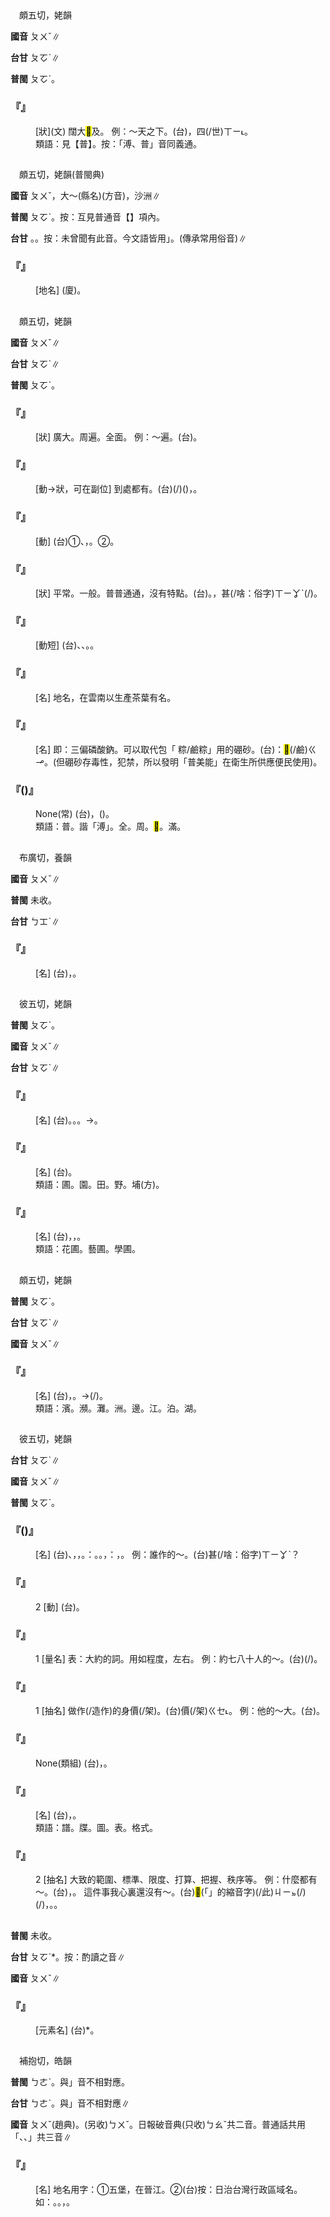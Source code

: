 
=={{ruby|溥|ㄆㄨˇ}}==

　頗五切，姥韻

'''國音''' <rt>ㄆㄨˇ</rt>∥

'''台甘''' <rt>ㄆㆦˋ</rt>∥

'''普閩''' <rt>ㄆㆦˋ</rt>。

    

==='''『{{ruby|溥|ㄆㄨˇ}}』'''===
: [狀](文) 闊大<mark>&#xffbe7;</mark>及。 例：～天之下。(台){{ruby|全|ㄗㄨㄢˊ}}{{ruby|天|ㄊㄧㄢ}}{{ruby|下|ㄏㄚ˫}}，{{ruby|滿|ㄇㄨㄚˋ}}四(/世)<rt>ㄒㄧ˪</rt>{{ruby|界|ㄍㆤ˪}}{{ruby|/|ㄍㄨㆤ˪}}。
:類語：見【普】。按：「溥、普」音同義通。
:
    

=={{ruby|埔|ㄆㄨˇ}}==

　頗五切，姥韻(普閩典)

'''國音''' <rt>ㄆㄨˇ</rt>{{ruby|。|ㄅㄨˋ}}，大～(縣名){{ruby|。|ㄅㄨˇ}}(方音)，沙洲∥

'''普閩''' <rt>ㄆㆦˋ</rt>。按：互見普通音【{{ruby|埔|ㄅㄨˋ}}】項內。

'''台甘''' {{ruby|(文)|ㄅㆦ}}。{{ruby|(語)|ㄆㆦ}}。按：未曾聞有此音。今文語皆用{{ruby|「|ㄅㆦ}}」。(傳承常用俗音)∥

    

==='''『{{ruby|黃|ㄏㄨㄤˊ}}{{ruby|埔|ㄆㄨˇ}}』'''===
: [地名] (廈){{ruby|黃|ㄏㆲˊ}}{{ruby|埔|ㄆㆦˋ}}。
    

=={{ruby|普|ㄆㄨˇ}}==

　頗五切，姥韻

'''國音''' <rt>ㄆㄨˇ</rt>∥

'''台甘''' <rt>ㄆㆦˋ</rt>∥

'''普閩''' <rt>ㄆㆦˋ</rt>。

    

==='''『{{ruby|普|ㄆㄨˇ}}』'''===
: [狀] 廣大。周遍。全面。 例：～遍。(台){{ruby|普|ㄆㆦˋ}}{{ruby|遍|ㄅㄧㄢ˪}}{{ruby|→|ㄆㄧㄢ˪}}。
    

==='''『{{ruby|普|ㄆㄨˇ}}{{ruby|遍|ㄆㄧㄢˋ}}』'''===
: [動→狀，可在副位] 到處都有。(台){{ruby|滿|ㄇㄨㄚˋ}}{{ruby|四|ㄒㄧ˪}}{{ruby|界|ㄍㆤ˪}}{{ruby|/|ㄍㄨㆤ˪}}{{ruby|著|ㄉㄧㄜㆷ}}(/{{ruby|都|ㄉㄜ˫}}){{ruby|有|ㄨ˫}}({{ruby|存|ㄗㄨㄣˊ}}{{ruby|在|ㄗㄞ˫}})，{{ruby|普|ㄆㆦˋ}}{{ruby|遍|ㄅㄧㄢ˪}}{{ruby|→|ㄆㄧㄢ˪}}。
    

==='''『{{ruby|普|ㄆㄨˇ}}{{ruby|度|ㄉㄨˋ}}』'''===
: [動] (台)①{{ruby|佛|ㄏㄨㆵ ͘}}{{ruby|教|ㄍㄠ˪}}{{ruby|四|ㄒㄧ˪}}{{ruby|界|ㄍㄨㆤ˪}}{{ruby|/|ㄍㆤ˪}}{{ruby|勸|ㄎㄨㄢ˪}}{{ruby|人|ㄌㄤˊ}}{{ruby|做|ㄗㄨㆤ˪}}{{ruby|/|ㄗㄜ˪}}{{ruby|和|ㄏㄨㆤˊ}}{{ruby|尚|ㄒㄧㆫ˫}}{{ruby|/|ㄒㄧㆧ˫}}、{{ruby|尼|ㄋㄧˊ}}{{ruby|姑|ㄍㆦ}}，{{ruby|無|ㆠㄨˊ}}{{ruby|所|ㄙㆦˋ}}{{ruby|揀|ㄍㄧㄥˋ}}{{ruby|選|ㄙㄨㄢˋ}}。②{{ruby|佛|ㄏㄨㆵ ͘}}{{ruby|教|ㄍㄠ˪}}{{ruby|用|ㄧㆲ˫}}{{ruby|/|ㄧㄥ˪}}{{ruby|法|ㄏㄨㄚㆵ}}{{ruby|力|ㄌㄧˋ}}{{ruby|救|ㄍㄧㄨㆷ}}{{ruby|濟|ㄗㆤ˪}}{{ruby|眾|ㄐㄧㆲ˪}}{{ruby|生|ㄒㄧㄥ}}。
    

==='''『{{ruby|普|ㄆㄨˇ}}{{ruby|通|ㄊㄨㄥ}}』'''===
: [狀] 平常。一般。普普通通，沒有特點。(台){{ruby|普|ㄆㆦˋ}}{{ruby|通|ㄊㆲ}}。{{ruby|一|ㄧㆵ}}{{ruby|般|ㄅㄨㆩ}}{{ruby|性|ㄒㄧㄥ˪}}{{ruby|丌|ㆤ}}，{{ruby|無|ㆠㄜˊ}}甚(/啥：俗字)<rt>ㄒㄧㆩˋ</rt>{{ruby|物|ㄇㄧㆷ ͘}}{{ruby|特|ㄉㄧㆤㆶ ͘}}{{ruby|別|ㄅㄧㄚㆵ ͘}}(/{{ruby|無|ㆠㄜˊ}}{{ruby|出|ㄘㄨㆵ}}{{ruby|色|ㄒㄧㆤㆶ}})。
    

==='''『{{ruby|普|ㄆㄨˇ}}{{ruby|及|ㄐㄧˊ}}』'''===
: [動短] (台){{ruby|設|ㄒㄧㄚㆵ}}{{ruby|法|ㄏㄨㄚㆵ}}{{ruby|使|ㄙㄨˋ}}{{ruby|教|ㄍㄠ˪}}{{ruby|育|ㄧㆦㆶ ͘}}、{{ruby|思|ㄙㄨ˫}}{{ruby|想|ㄒㄧㆲˋ}}、{{ruby|智|ㄉㄧ˪}}{{ruby|識|ㄒㄧㆤㆶ}}{{ruby|等|ㄉㄧㄥˋ}}{{ruby|一|ㄧㆵ}}{{ruby|般|ㄅㄢ}}{{ruby|化|ㄏㄨㄚ˪}}。{{ruby|付|ㄏㆦ˫}}{{ruby|大|ㄉㄞ˫}}{{ruby|多|ㄉㄜ}}{{ruby|數|ㄙㆦ˪}}{{ruby|丌|ㆤ}}{{ruby|人|ㄌㄤˊ}}{{ruby|會|ㄨㆤ˫}}{{ruby|/|ㆤ˫}}{{ruby|得|ㄉㄧㆤㆶ}}{{ruby|/|ㄉㄧㆵ}}{{ruby|著|ㄉㄧㄜㆷ}}{{ruby|國|ㄍㆦㆶ}}{{ruby|家|ㄍㄚ}}{{ruby|施|ㄒㄧ}}{{ruby|設|ㄒㄧㄚㆵ}}{{ruby|丌|ㆤ}}{{ruby|好|ㄏㄜˋ}}{{ruby|處|ㄘㄨ˪}}。
    

==='''『{{ruby|普|ㄆㄨˇ}}{{ruby|洱|ㄦˇ}}』'''===
: [名] 地名，在雲南以生產茶葉有名。
    

==='''『{{ruby|普|ㄆㄨˇ}}{{ruby|美|ㄇㄟˇ}}{{ruby|能|ㄋㄥˊ}}』'''===
: [名] 即：三偏磷酸鈉。可以取代包「 粽/鹼粽」用的硼砂。(台){{ruby|按|ㄢ˪}}：{{ruby|台|ㄉㄞˊ}}{{ruby|灣|ㄨㄢˊ}}{{ruby|民|ㆠㄧㄣˊ}}{{ruby|間|ㄍㄢ}}{{ruby|包|ㄅㄠ}}<mark>&#xf90a3;</mark>(/鹼)<rt>ㄍㆪ</rt>{{ruby|粽|ㄗㄤ˪}}{{ruby|習|ㄒㄧㆵ ͘}}{{ruby|用|ㄧㄥ˫}}{{ruby|/|ㄧㆲ˫}}{{ruby|撒|ㄙㆰˋ}}{{ruby|硼|ㄆㄧㄥˊ}}{{ruby|砂|ㄙㆤ}}{{ruby|借|ㄐㄧㄜㆷ}}{{ruby|以|ㄧˋ}}{{ruby|避|ㄆㄧㄚㆷ}}{{ruby|免|ㆠㄧㄢˋ}}{{ruby|米|ㆠㄧˋ}}{{ruby|粒|ㄌㄧㄚㆴ ͘}}{{ruby|粘|ㄌㄧㆰˊ}}{{ruby|住|ㄉㄧㄠˊ}}{{ruby|粽|ㄗㄤ˪}}{{ruby|葉|ㄏㄧㄜㆷ ͘}}。(但硼砂存毒性，犯禁，所以發明「普美能」在衛生所供應便民使用)。
    

==='''『{{ruby|普|ㄆㄨˇ}}{{ruby|天|ㄊㄧㄢ}}{{ruby|下|ㄒㄧㄚˋ}}({{ruby|母|ㄇㄨˇ}}{{ruby|親|ㄑㄧㄣ}})』'''===
: None(常) (台){{ruby|天|ㄊㆪ}}{{ruby|骹|ㄎㄚ}}{{ruby|下|ㆤ˫}}，{{ruby|世|ㄙㆤ˪}}{{ruby|界|ㄍㄞ˪}}{{ruby|上|ㄒㄧㆲ˫}}{{ruby|所|ㄙㆦˋ}}{{ruby|有|ㄨ˫}}{{ruby|丌|ㆤ}}({{ruby|母|ㆠㄜˋ}}{{ruby|/|ㆠㄧㄜˋ}}{{ruby|親|ㄑㄧㄣ}})。
:類語：普。諧「溥」。全。周。<mark>&#xffbe7;</mark>。滿。
:
    

=={{ruby|氆|ㄆㄨˇ}}==

　布廣切，養韻

'''國音''' <rt>ㄆㄨˇ</rt>∥

'''普閩''' 未收。

'''台甘''' <rt>ㄅㆲˋ</rt>∥

    

==='''『{{ruby|氆|ㄆㄨˇ}}{{ruby|氌|ㄌㄨˇ}}』'''===
: [名] (台){{ruby|氆|ㄆㆦˋ}}{{ruby|氌|ㄌㄜˊ}}{{ruby|/|ㄌㆦˋ}}，{{ruby|西|ㄙㆤ}}{{ruby|藏|ㄗㆲ˫}}{{ruby|出|ㄘㄨㆵ}}{{ruby|產|ㄙㄢˋ}}{{ruby|丌|ㆤ}}{{ruby|一|ㄐㄧㆵ ͘}}{{ruby|種|ㄐㄧㆲˋ}}{{ruby|絨|ㄌㄧㆲˊ}}{{ruby|/|ㆢㄧㆲˊ}}{{ruby|布|ㄅㆦ˪}}。
    

=={{ruby|圃|ㄆㄨˇ}}==

　彼五切，姥韻

'''普閩''' <rt>ㄆㆦˋ</rt>。

'''國音''' <rt>ㄆㄨˇ</rt>∥

'''台甘''' <rt>ㄆㆦˋ</rt>∥

    

==='''『{{ruby|圃|ㄆㄨˇ}}』'''===
: [名] (台){{ruby|菜|ㄘㄞ˪}}{{ruby|園|ㄏㆭˊ}}。{{ruby|花|ㄏㄨㆤ}}{{ruby|園|ㄏㆭˊ}}。{{ruby|果|ㄍㆤˋ}}{{ruby|/|ㄍㄨㆤˋ}}{{ruby|子|ㄐㄧˋ}}{{ruby|宅|ㄊㆤㆷ ͘}}。→{{ruby|場|ㄉㄧㆧˊ}}{{ruby|/|ㄉㄧㆫˊ}}{{ruby|所|ㄙㆦˋ}}。
    

==='''『{{ruby|老|ㄌㄠˇ}}{{ruby|圃|ㄆㄨˊ}}』'''===
: [名] (台){{ruby|對|ㄉㄨㄧ˪}}{{ruby|種|ㄐㄧㄥ˪}}{{ruby|作|ㄗㄜㆷ}}{{ruby|或|ㄧㄚㆷ ͘}}{{ruby|園|ㄨㄢˊ}}{{ruby|藝|ㆣㆤ˫}}{{ruby|有|ㄨ˫}}{{ruby|老|ㄌㄠˋ}}{{ruby|經|ㄍㄧㄥ}}{{ruby|驗|ㆣㄧㆰ˫}}{{ruby|丌|ㆤ}}{{ruby|人|ㄌㄤˊ}}。
:類語：圃。園。田。野。埔(方)。
:
    

==='''『{{ruby|苗|ㄇㄧㄠˊ}}{{ruby|圃|ㄆㄨˇ}}』'''===
: [名] (台){{ruby|苗|ㆠㄧㄠˊ}}{{ruby|圃|ㄆㆦˋ}}，{{ruby|培|ㄅㄨㆤˊ}}{{ruby|養|ㄧㆲˋ}}{{ruby|樹|ㄑㄧㄨ˫}}{{ruby|木|ㆠㆦㆶ ͘}}{{ruby|丌|ㆤ}}{{ruby|幼|ㄧㄨ˪}}{{ruby|欉|ㄗㄤˊ}}，{{ruby|農|ㄌㆲˊ}}{{ruby|作|ㄗㆦㆶ}}{{ruby|物|ㆠㄨㆵ ͘}}{{ruby|幼|ㄧㄨ˪}}{{ruby|苗|ㆠㄧㄠˊ}}{{ruby|丌|ㆤ}}{{ruby|園|ㄨㄢˊ}}{{ruby|地|ㄉㄨㆤ˫}}{{ruby|/|ㄉㆤ˫}}。
:類語：花圃。藝圃。學圃。
:
    

=={{ruby|浦|ㄆㄨˇ}}==

　頗五切，姥韻

'''普閩''' <rt>ㄆㆦˋ</rt>。

'''台甘''' <rt>ㄆㆦˋ</rt>∥

'''國音''' <rt>ㄆㄨˇ</rt>∥

    

==='''『{{ruby|浦|ㄆㄨˇ}}』'''===
: [名] (台){{ruby|對|ㄉㄨㄧ˪}}{{ruby|大|ㄉㄨㄚ˫}}{{ruby|丌|ㆤ}}{{ruby|流|ㄌㄧㄨˊ}}{{ruby|水|ㄙㄨㄧˋ}}{{ruby|分|ㄏㄨㄣ}}{{ruby|注|ㄗㄨ˪}}{{ruby|出|ㄘㄨㆵ}}{{ruby|來|·ㄌㄞˊ}}{{ruby|丌|ㆤ}}{{ruby|所|ㄙㆦˋ}}{{ruby|在|ㄗㄞ˫}}，{{ruby|江|ㄍㄤ}}{{ruby|海|ㄏㄞˋ}}{{ruby|丌|ㆤ}}{{ruby|邊|ㄅㄧㄢ}}{{ruby|緣|ㄧㄢˊ}}。→{{ruby|泛|ㄏㄨㄢ˪}}{{ruby|指|ㄍㄧˋ}}{{ruby|/|ㄐㄧˋ}}{{ruby|水|ㄗㄨㄧˋ}}{{ruby|邊|ㄅㆪ}}(/{{ruby|水|ㄗㄨㄧˋ}}{{ruby|墘|ㄍㆪˊ}})。
:類語：濱。瀕。灘。洲。邊。江。泊。湖。
:
    

=={{ruby|譜|ㄆㄨˇ}}==

　彼五切，姥韻

'''台甘''' <rt>ㄆㆦˋ</rt>∥

'''國音''' <rt>ㄆㄨˇ</rt>∥

'''普閩''' <rt>ㄆㆦˋ</rt>。

    

==='''『{{ruby|譜|ㄆㄨˇ}}({{ruby|兒|ㄦ}})』'''===
: [名] (台){{ruby|分|ㄏㄨㄣ}}{{ruby|類|ㄌㄨㄧ˫}}、{{ruby|分|ㄏㄨㄣ}}{{ruby|項|ㄏㄤ˫}}，{{ruby|用|ㄧㄥ˫}}{{ruby|/|ㄧㆲ˫}}{{ruby|表|ㄅㄧㄜˋ}}{{ruby|格|ㄍㆤㆷ}}，{{ruby|扼|ㄧㆤㆶ}}{{ruby|要|ㄧㄠ˪}}{{ruby|記|ㄍㄧ˪}}{{ruby|載|ㄗㄞ˫}}{{ruby|人|ㆢㄧㄣˊ}}{{ruby|/|ㄌㄧㄣˊ}}{{ruby|物|ㆠㄨㆵ ͘}}{{ruby|丌|ㆤ}}{{ruby|書|ㄗㄨ}}。{{ruby|像|ㄑㄧㆫ˫}}{{ruby|/|ㄑㄧㆧ˫}}：{{ruby|族|ㄗㆦㆶ ͘}}{{ruby|譜|ㄆㆦˋ}}。{{ruby|食|ㄒㄧㆵ ͘}}{{ruby|譜|ㄆㆦˋ}}。{{ruby|符|ㄏㄨˊ}}{{ruby|號|ㄏㄜ˫}}，{{ruby|圖|ㄉㆦˊ}}{{ruby|形|ㄏㄧㄥˊ}}{{ruby|方|ㄏㆲ}}{{ruby|式|ㄒㄧㆵ}}{{ruby|丌|ㆤ}}{{ruby|有|ㄨ˫}}：{{ruby|樂|ㆣㄚㆶ ͘}}{{ruby|譜|ㄆㆦˋ}}，{{ruby|棋|ㄍㄧˊ}}{{ruby|譜|ㄆㆦˋ}}。 例：誰作的～。(台){{ruby|曲|ㄎㄧㆤㆶ}}{{ruby|譜|ㄆㆦˋ}}{{ruby|是|ㄒㄧ˫}}甚(/啥：俗字)<rt>ㄒㄧㆩˋ</rt>{{ruby|人|ㄌㄤˊ}}{{ruby|做|ㄗㄨㆤ˪}}{{ruby|/|ㄗㄜ˪}}{{ruby|丌|ㆤ}}？
    

==='''『{{ruby|譜|ㄆㄨˇ}}』'''===
:2  [動] (台){{ruby|根|ㄍㄨㄣ}}{{ruby|/|ㄍㄧㄣ}}{{ruby|據|ㄍㄨ˪}}{{ruby|/|ㄍㄧ˪}}{{ruby|歌|ㄍㄨㄚ}}{{ruby|詞|ㄙㄨˊ}}{{ruby|配|ㄆㄨㆤˋ}}{{ruby|寫|ㄒㄧㄚˋ}}{{ruby|樂|ㆣㄚㆶ ͘}}{{ruby|曲|ㄎㄧㆤㆶ}}{{ruby|丌|ㆤ}}{{ruby|譜|ㄆㆦˋ}}。
    

==='''『{{ruby|譜|ㄆㄨˇ}}』'''===
:1  [量名] 表：大約的詞。用如程度，左右。 例：約七八十人的～。(台){{ruby|大|ㄉㄞ˫}}{{ruby|約|ㄧㆦㆶ}}{{ruby|有|ㄨ˫}}{{ruby|七|ㄑㄧㆵ}}{{ruby|八|ㄅㄨㆤㆷ}}{{ruby|/|ㄅㆤㆷ}}{{ruby|十|ㄗㄚㆴ ͘}}{{ruby|人|ㄌㄤˊ}}{{ruby|丌|ㆤ}}{{ruby|譜|ㄆㆦˋ}}(/{{ruby|程|ㄊㄧㄥˊ}}{{ruby|度|ㄉㆦ˫}})。
    

==='''『{{ruby|譜|ㄆㄨˇ}}{{ruby|兒|ㄦ}}』'''===
:1  [抽名] 做作(/造作)的身價(/架)。(台){{ruby|裝|ㄗㆭ}}{{ruby|做|ㄗㄨㆤ˪}}{{ruby|/|ㄗㄜ˪}}{{ruby|丌|ㆤ}}{{ruby|身|ㄒㄧㄣ}}價(/架)<rt>ㄍㆤ˪</rt>。 例：他的～大。(台){{ruby|伊|ㄧ}}{{ruby|格|ㄍㄧㆤㆶ}}{{ruby|<mark>&#xffa42;</mark>|ㄍㄚㆷ}}{{ruby|真|ㄐㄧㄣ}}{{ruby|大|ㄉㄨㄚ˫}}{{ruby|身|ㄒㄧㄢ}}。
    

==='''『{{ruby|譜|ㄆㄨˇ}}{{ruby|略|ㄌㄩㄝˋ}}』'''===
: None(類組) (台){{ruby|譜|ㄆㆦˋ}}{{ruby|略|ㄌㄧㆦㆶ ͘}}，{{ruby|估|ㄍㆦˋ}}{{ruby|計|ㄍㆤ˪}}{{ruby|上|ㄒㄧㆲ˫}}{{ruby|丌|ㆤ}}{{ruby|大|ㄉㄞ˫}}{{ruby|概|ㄎㄞ˪}}。
    

==='''『{{ruby|樂|ㄩㄝˋ}}{{ruby|譜|ㄆㄨˇ}}』'''===
: [名] (台){{ruby|編|ㄅㄧㄢ}}{{ruby|成|ㄒㄧㄥˊ}}{{ruby|有|ㄨ˫}}{{ruby|系|ㄏㆤ˫}}{{ruby|統|ㄊㆲˋ}}，{{ruby|歸|ㄍㄨㄧ}}{{ruby|套|ㄊㄜ˪}}{{ruby|通|ㄊㄤ}}{{ruby|演|ㄧㄢˋ}}{{ruby|奏|ㄗㄠ˪}}{{ruby|丌|ㆤ}}{{ruby|音|ㄧㆬ}}{{ruby|樂|ㆣㄚㆶ ͘}}{{ruby|記|ㄍㄧ˪}}{{ruby|號|ㄏㄜ˫}}{{ruby|表|ㄅㄧㄠˋ}}{{ruby|譜|ㄆㆦˋ}}。
:類語：譜。牒。圖。表。格式。
:
    

==='''『{{ruby|譜|ㄆㄨˇ}}{{ruby|兒|ㄦ}}』'''===
:2  [抽名] 大致的範圍、標準、限度、打算、把握、秩序等。 例：什麼都有～。(台){{ruby|凡|ㄏㄨㄢ˫}}{{ruby|事|ㄙㄨ˫}}{{ruby|攏|ㄌㆲˋ}}{{ruby|有|ㄨ˫}}{{ruby|一|ㄐㄧㆵ ͘}}{{ruby|個|ㆤˊ}}{{ruby|程|ㄊㄧㄥˊ}}{{ruby|度|ㄉㆦ˫}}，{{ruby|準|ㄗㄨㄣˋ}}{{ruby|則|ㄐㄧㆤㆶ}}。 這件事我心裏還沒有～。(台)<mark>&#xffb50;</mark>(「{{ruby|此|ㄐㄧˋ}}{{ruby|一|ㄐㄧㆵ ͘}}」的縮音字)(/此)<rt>ㄐㄧㆵ</rt>{{ruby|項|ㄏㄤ˫}}{{ruby|載|ㄉㄞ˫}}(/{{ruby|戴|ㄉㄞ˪}}){{ruby|事|ㄐㄧ˪}}(/{{ruby|事|ㄉㄞ˫}}{{ruby|情|ㄐㄧ˪}})，{{ruby|我|ㆣㄨㄚˋ}}{{ruby|心|ㄒㄧㆬ}}{{ruby|內|ㄌㄞ˫}}{{ruby|猶|ㄧㄠˋ}}{{ruby|無|ㆠㄜˊ}}{{ruby|一|ㄐㄧㆵ ͘}}{{ruby|個|ㆤˊ}}{{ruby|打|ㄆㄚㆷ}}{{ruby|算|ㄙㆭ˪}}。{{ruby|無|ㆠㄜˊ}}{{ruby|甚|ㄒㄧㆩˋ}}{{ruby|麼|ㄇㄧㆷ}}{{ruby|把|ㄅㄚˋ}}{{ruby|握|ㄚㆶ}}{{ruby|猶|ㄧㄠˋ}}{{ruby|未|ㆠㆤ˫}}{{ruby|/|ㆠㄨㆤ˫}}{{ruby|有|ㄨ˫}}{{ruby|按|ㄢ˪}}{{ruby|算|ㄙㆭ˪}}。
    

=={{ruby|鐠|ㄆㄨˇ}}==



'''普閩''' 未收。

'''台甘''' <rt>ㄆㆦˋ</rt>*。按：酌讀之音∥

'''國音''' <rt>ㄆㄨˇ</rt>∥

    

==='''『{{ruby|鐠|ㄆㄨˇ}}』'''===
: [元素名] (台){{ruby|鐠|ㄆㆦˋ}}*。
    

=={{ruby|堡|ㄆㄨˇ}}==

　補抱切，皓韻{{ruby|＝|ㄅㄠˇ}}

'''普閩''' <rt>ㄅㄜˋ</rt>。與{{ruby|「|ㄆㄨˇ}}」音不相對應。

'''台甘''' <rt>ㄅㄜˋ</rt>。與{{ruby|「|ㄆㄨˇ}}」音不相對應∥

'''國音''' <rt>ㄆㄨˇ</rt>(趙典)。(另收)<rt>ㄅㄨˇ</rt>{{ruby|。|ㄆㄨˋ}}{{ruby|。|ㄅㄨˋ}}。日報破音典(只收)<rt>ㄅㄠˇ</rt>{{ruby|。|ㄆㄨˋ}}共二音。普通話共用「{{ruby|堡|ㄅㄠˇ}}、{{ruby|堡|ㄅㄨˇ}}、{{ruby|堡|ㄆㄨˋ}}」共三音∥

    

==='''『{{ruby|堡|ㄆㄨˇ}}』'''===
: [名] 地名用字：①五堡，在晉江。②(台)按：日治台灣行政區域名。如：{{ruby|台|ㄉㄞˊ}}{{ruby|中|ㄉㄧㆲ}}{{ruby|廳|ㄊㄧㆩ}}。{{ruby|武|ㆠㄨˋ}}{{ruby|西|ㄙㆤ}}{{ruby|堡|ㄅㄜˋ}}。{{ruby|台|ㄉㄞˊ}}{{ruby|北|ㄅㄚㆶ}}{{ruby|廳|ㄊㄧㆩ}}，{{ruby|大|ㄉㄞ˫}}{{ruby|加|ㄍㄚ}}{{ruby|蚋|ㄌㄚㆷ ͘}}{{ruby|堡|ㄅㄜˋ}}。
    
